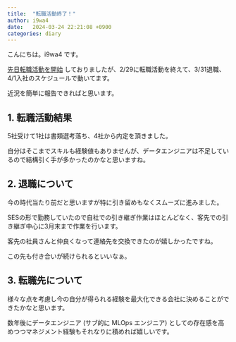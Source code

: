 ```yaml
---
title:  "転職活動終了！"
author: i9wa4
date:   2024-03-24 22:21:08 +0900
categories: diary
---
```


こんにちは。i9wa4 です。

[先日転職活動を開始](./2024-01-28-looking-for-a-new-job.qmd) しておりましたが、2/29に転職活動を終えて、3/31退職、4/1入社のスケジュールで動いてます。

近況を簡単に報告できればと思います。

## 1. 転職活動結果

5社受けて1社は書類選考落ち、4社から内定を頂きました。

自分はそこまでスキルも経験値もありませんが、データエンジニアは不足しているので結構引く手が多かったのかなと思いますね。

## 2. 退職について

今の時代当たり前だと思いますが特に引き留めもなくスムーズに進みました。

SESの形で勤務していたので自社での引き継ぎ作業はほとんどなく、客先での引き継ぎ中心に3月末まで作業を行います。

客先の社員さんと仲良くなって連絡先を交換できたのが嬉しかったですね。

この先も付き合いが続けられるといいなぁ。

## 3. 転職先について

様々な点を考慮し今の自分が得られる経験を最大化できる会社に決めることができたかなと思います。

数年後にデータエンジニア (サブ的に MLOps エンジニア) としての存在感を高めつつマネジメント経験もそれなりに積めれば嬉しいです。
